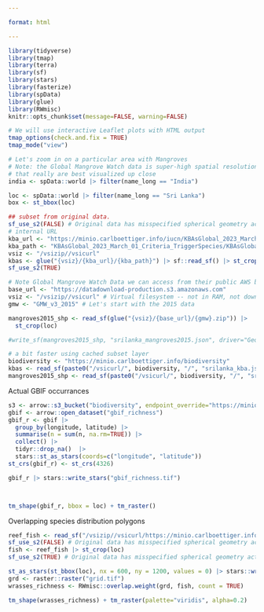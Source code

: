 ```yaml
---

format: html

---
```


```r
library(tidyverse)
library(tmap)
library(terra)
library(sf)
library(stars)
library(fasterize)
library(spData)
library(glue)
library(RWmisc)
knitr::opts_chunk$set(message=FALSE, warning=FALSE)
```


```r
# We will use interactive Leaflet plots with HTML output
tmap_options(check.and.fix = TRUE)
tmap_mode("view")
```

```r
# Let's zoom in on a particular area with Mangroves
# Note: the Global Mangrove Watch data is super-high spatial resolution polygons,
# that really are best visualized up close
india <- spData::world |> filter(name_long == "India")

loc <- spData::world |> filter(name_long == "Sri Lanka")
box <- st_bbox(loc)
```


```r
## subset from original data.
sf_use_s2(FALSE) # Original data has misspecified spherical geometry actually...
# internal URL
kba_url <- "https://minio.carlboettiger.info/iucn/KBAsGlobal_2023_March_01_Criteria_TriggerSpecies.zip"
kba_path <- "KBAsGlobal_2023_March_01_Criteria_TriggerSpecies/KBAsGlobal_2023_March_01_POL.shp"
vsiz <- "/vsizip//vsicurl"
kbas <- glue("{vsiz}/{kba_url}/{kba_path}") |> sf::read_sf() |> st_crop(loc) |> st_make_valid()
sf_use_s2(TRUE)

# Note Global Mangrove Watch Data we can access from their public AWS bucket:
base_url <- "https://datadownload-production.s3.amazonaws.com"
vsiz <- "/vsizip//vsicurl" # Virtual filesystem -- not in RAM, not downloaded
gmw <- "GMW_v3_2015" # Let's start with the 2015 data

mangroves2015_shp <- read_sf(glue("{vsiz}/{base_url}/{gmw}.zip")) |>
  st_crop(loc)

#write_sf(mangroves2015_shp, "srilanka_mangroves2015.json", driver="GeoJSON")

```

```r
# a bit faster using cached subset layer
biodiversity <- "https://minio.carlboettiger.info/biodiversity"
kbas <- read_sf(paste0("/vsicurl/", biodiversity, "/", "srilanka_kba.json"))
mangroves2015_shp <- read_sf(paste0("/vsicurl/", biodiversity, "/", "srilanka_mangroves2015.json"))
```


Actual GBIF occurrances

```r
s3 <- arrow::s3_bucket("biodiversity", endpoint_override="https://minio.carlboettiger.info", anonymous=TRUE)
gbif <- arrow::open_dataset("gbif_richness")
gbif_r <- gbif |>
  group_by(longitude, latitude) |> 
  summarise(n = sum(n, na.rm=TRUE)) |> 
  collect() |> 
  tidyr::drop_na()  |>
  stars::st_as_stars(coords=c("longitude", "latitude"))
st_crs(gbif_r) <- st_crs(4326)

gbif_r |> stars::write_stars("gbif_richness.tif")



tm_shape(gbif_r, bbox = loc) + tm_raster()
```


Overlapping species distribution polygons

```r
reef_fish <- read_sf("/vsizip//vsicurl/https://minio.carlboettiger.info/iucn/WRASSES_PARROTFISHES.zip")
sf_use_s2(FALSE) # Original data has misspecified spherical geometry actually...
fish <- reef_fish |> st_crop(loc)
sf_use_s2(TRUE) # Original data has misspecified spherical geometry actually...

st_as_stars(st_bbox(loc), nx = 600, ny = 1200, values = 0) |> stars::write_stars("grid.tif")
grd <- raster::raster("grid.tif")
wrasses_richness <- RWmisc::overlap.weight(grd, fish, count = TRUE)

```

```r
tm_shape(wrasses_richness) + tm_raster(palette="viridis", alpha=0.2)
```



